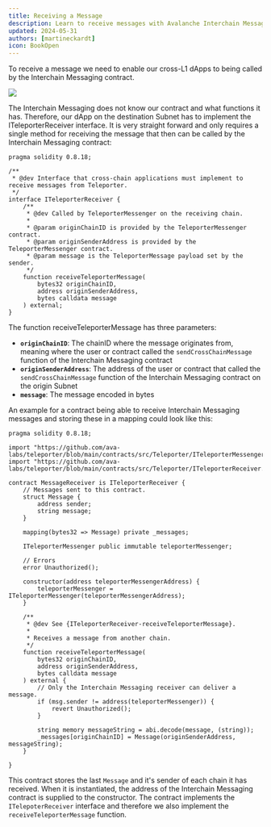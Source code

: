 ```yaml
---
title: Receiving a Message
description: Learn to receive messages with Avalanche Interchain Messaging.
updated: 2024-05-31
authors: [martineckardt]
icon: BookOpen
---
```


To receive a message we need to enable our cross-L1 dApps to being called by the Interchain Messaging contract.

![](/course-images/teleporter/teleporter-source-destination-with-relayer.png)

The Interchain Messaging does not know our contract and what functions it has. Therefore, our dApp on the destination Subnet has to implement the ITeleporterReceiver interface. It is very straight forward and only requires a single method for receiving the message that then can be called by the Interchain Messaging contract:

```solidity
pragma solidity 0.8.18;

/**
 * @dev Interface that cross-chain applications must implement to receive messages from Teleporter.
 */
interface ITeleporterReceiver {
    /**
     * @dev Called by TeleporterMessenger on the receiving chain.
     *
     * @param originChainID is provided by the TeleporterMessenger contract.
     * @param originSenderAddress is provided by the TeleporterMessenger contract.
     * @param message is the TeleporterMessage payload set by the sender.
     */
    function receiveTeleporterMessage(
        bytes32 originChainID,
        address originSenderAddress,
        bytes calldata message
    ) external;
}
```

The function receiveTeleporterMessage has three parameters:

- **`originChainID`**: The chainID where the message originates from, meaning where the user or contract called the `sendCrossChainMessage` function of the Interchain Messaging contract
- **`originSenderAddress`**: The address of the user or contract that called the `sendCrossChainMessage` function of the Interchain Messaging contract on the origin Subnet
- **`message`**: The message encoded in bytes

An example for a contract being able to receive Interchain Messaging messages and storing these in a mapping could look like this:

```solidity
pragma solidity 0.8.18;

import "https://github.com/ava-labs/teleporter/blob/main/contracts/src/Teleporter/ITeleporterMessenger.sol";
import "https://github.com/ava-labs/teleporter/blob/main/contracts/src/Teleporter/ITeleporterReceiver.sol";

contract MessageReceiver is ITeleporterReceiver {
    // Messages sent to this contract.
    struct Message {
        address sender;
        string message;
    }
  
  	mapping(bytes32 => Message) private _messages;

    ITeleporterMessenger public immutable teleporterMessenger;

    // Errors
    error Unauthorized();

    constructor(address teleporterMessengerAddress) {
        teleporterMessenger = ITeleporterMessenger(teleporterMessengerAddress);
    }

    /**
     * @dev See {ITeleporterReceiver-receiveTeleporterMessage}.
     *
     * Receives a message from another chain.
     */
    function receiveTeleporterMessage(
        bytes32 originChainID,
        address originSenderAddress,
        bytes calldata message
    ) external {
      	// Only the Interchain Messaging receiver can deliver a message.
        if (msg.sender != address(teleporterMessenger)) {
            revert Unauthorized();
        }
      
        string memory messageString = abi.decode(message, (string));
        _messages[originChainID] = Message(originSenderAddress, messageString);
    }

}
```

This contract stores the last `Message` and it's sender of each chain it has received. When it is instantiated, the address of the Interchain Messaging contract is supplied to the constructor. The contract implements the `ITelepoterReceiver` interface and therefore we also implement the `receiveTeleporterMessage` function. 
